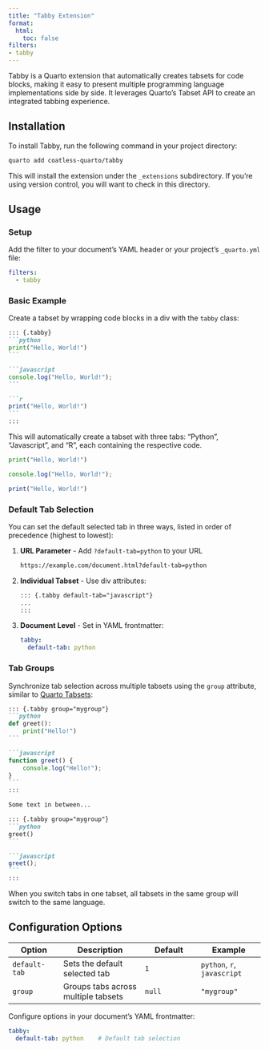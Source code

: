```yaml
---
title: "Tabby Extension"
format: 
  html:
    toc: false
filters:
- tabby
---
```


Tabby is a Quarto extension that automatically creates tabsets for code blocks, making it easy to present multiple programming language implementations side by side. It leverages Quarto's Tabset API to create an integrated tabbing experience.

## Installation

To install Tabby, run the following command in your project directory:

```bash
quarto add coatless-quarto/tabby
```

This will install the extension under the `_extensions` subdirectory. If you're using version control, you will want to check in this directory.

## Usage

### Setup

Add the filter to your document's YAML header or your project's `_quarto.yml` file:

```yaml
filters:
  - tabby
```

### Basic Example

Create a tabset by wrapping code blocks in a div with the `tabby` class:

````markdown
::: {.tabby}
```python
print("Hello, World!")
```

```javascript
console.log("Hello, World!");
```

```r
print("Hello, World!")
```
:::
````

This will automatically create a tabset with three tabs: "Python", "Javascript", and "R", each containing the respective code.

::: {.tabby}
```python
print("Hello, World!")
```

```javascript
console.log("Hello, World!");
```

```r
print("Hello, World!")
```
:::

### Default Tab Selection

You can set the default selected tab in three ways, listed in order of precedence (highest to lowest):

1. **URL Parameter** - Add `?default-tab=python` to your URL
   ```default
   https://example.com/document.html?default-tab=python
   ```

2. **Individual Tabset** - Use div attributes:
   ```markdown
   ::: {.tabby default-tab="javascript"}
   ...
   :::
   ```

3. **Document Level** - Set in YAML frontmatter:
   ```yaml
   tabby:
     default-tab: python
   ```

### Tab Groups

Synchronize tab selection across multiple tabsets using the `group` attribute, similar to [Quarto Tabsets](https://quarto.org/docs/output-formats/html-basics.html#tabset-groups):

````markdown
::: {.tabby group="mygroup"}
```python
def greet():
    print("Hello!")
```

```javascript
function greet() {
    console.log("Hello!");
}
```
:::

Some text in between...

::: {.tabby group="mygroup"}
```python
greet()
```

```javascript
greet();
```
:::
````

When you switch tabs in one tabset, all tabsets in the same group will switch to the same language.

## Configuration Options

| Option | Description | Default | Example |
|--------|-------------|---------|----------|
| `default-tab` | Sets the default selected tab | `1` | `python`, `r`, `javascript` |
| `group` | Groups tabs across multiple tabsets | `null` | `"mygroup"` |

Configure options in your document's YAML frontmatter:

```yaml
tabby:
  default-tab: python    # Default tab selection
```
